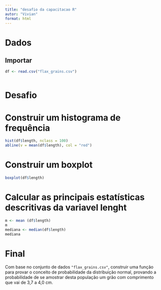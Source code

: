 ```yaml
---
title: "desafio da capacitacao R"
autor: "Vivian"
format: html
---
```

# Dados
## Importar
```r
df <- read.csv("flax_grains.csv")
```
```r

```

# Desafio

# Construir um histograma de frequência
```r
hist(df$length, nclass = 100)
abline(v = mean(df$length), col = "red")
```


# Construir um boxplot
```r
boxplot(df$length)

```

# Calcular as principais estatísticas descritivas da variavel lenght
```r
m <- mean (df$length)
m
mediana <- median(df$length)
mediana

```

# Final

Com base no conjunto de dados `"flax_grains.csv"`, construir uma função para provar o conceito de probabilidade da distribuição normal, provando a probabilidade de se amostrar desta população um grão com comprimento que vai de 3,7 a 4,0 cm.


